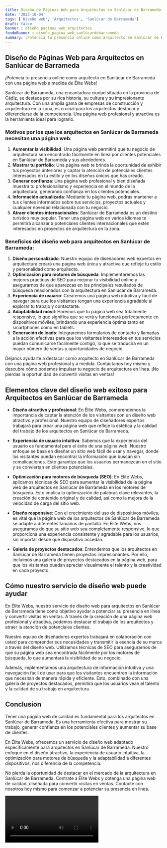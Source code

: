 ```yaml
---
title: Diseño de Páginas Web para Arquitectos en Sanlúcar de Barrameda
date: '2023-10-04'
tags: ['Diseño web', 'Arquitectos', 'Sanlúcar de Barrameda']
draft: false
banner : diseño_paginas_web_arquitectos
fondoBanner : diseño_pagina_web_sanlúcardebarrameda
summary: ¡Potencia tu presencia online como arquitecto en Sanlúcar de Barrameda con una página web a medida de Élite Webs!
---
```


## Diseño de Páginas Web para Arquitectos en Sanlúcar de Barrameda

¡Potencia tu presencia online como arquitecto en Sanlúcar de Barrameda con una página web a medida de Élite Webs!

Sanlúcar de Barrameda, una encantadora ciudad situada en la provincia de Cádiz, se destaca por su rica historia, su cultura y su impresionante arquitectura. Con una amplia gama de empresas de construcción y arquitectura en la zona, es crucial para los arquitectos destacar y diferenciarse de la competencia. Una página web profesional y atractiva es la herramienta ideal para lograrlo.

### Motivos por los que los arquitectos en Sanlúcar de Barrameda necesitan una página web:

1. **Aumentar la visibilidad**: Una página web permitirá que tu negocio de arquitectura sea encontrado fácilmente en línea por clientes potenciales en Sanlúcar de Barrameda y sus alrededores.
2. **Mostrar tu portfolio**: Una página web te brinda la oportunidad de exhibir tus proyectos anteriores y captar la atención de potenciales clientes interesados en tu estilo y en los diseños únicos que has creado.
3. **Generar confianza**: Una página web profesional y bien diseñada muestra tu profesionalismo y experiencia en el mundo de la arquitectura, generando confianza en los clientes potenciales.
4. **Información actualizada**: Mediante tu página web, podrás mantener a tus clientes informados sobre tus servicios, proyectos actuales y cualquier novedad relacionada con tu negocio.
5. **Atraer clientes internacionales**: Sanlúcar de Barrameda es un destino turístico muy popular. Tener una página web en varios idiomas te permitirá alcanzar a potenciales clientes internacionales que estén interesados en proyectos de arquitectura en la zona.

### Beneficios del diseño web para arquitectos en Sanlúcar de Barrameda:

1. **Diseño personalizado**: Nuestro equipo de diseñadores web expertos en arquitectura creará una página web única y atractiva que refleje tu estilo y personalidad como arquitecto.
2. **Optimización para motores de búsqueda**: Implementaremos las mejores prácticas de SEO para mejorar tu visibilidad online y asegurarnos de que aparezcas en los principales resultados de búsqueda relacionados con la arquitectura en Sanlúcar de Barrameda.
3. **Experiencia de usuario**: Crearemos una página web intuitiva y fácil de navegar para que los visitantes tengan una experiencia agradable al explorar tu trabajo y contactarte.
4. **Adaptabilidad móvil**: Haremos que tu página web sea totalmente responsive, lo que significa que se verá y funcionará perfectamente en dispositivos móviles, brindando una experiencia óptima tanto en smartphones como en tablets.
5. **Generación de leads**: Integraremos formularios de contacto y llamadas a la acción efectivas para que los visitantes interesados en tus servicios puedan comunicarse fácilmente contigo, lo que se traducirá en un mayor número de ventas y oportunidades de negocio.

Déjanos ayudarte a destacar como arquitecto en Sanlúcar de Barrameda con una página web profesional y a medida. Contáctanos hoy mismo y descubre cómo podemos impulsar tu negocio de arquitectura en línea. ¡No pierdas la oportunidad de convertir visitas en ventas!

<GifSeo />

<Cta />

## Elementos clave del diseño web exitoso para Arquitectos en Sanlúcar de Barrameda

- **Diseño atractivo y profesional**: En Élite Webs, comprendemos la importancia de captar la atención de los visitantes con un diseño web atractivo y profesional. Nuestro equipo de diseñadores expertos trabajará para crear una página web que refleje la estética y la calidad del trabajo de los arquitectos en Sanlúcar de Barrameda.

- **Experiencia de usuario intuitiva**: Sabemos que la experiencia del usuario es fundamental para el éxito de una página web. Nuestro enfoque se basa en diseñar un sitio web fácil de usar y navegar, donde los visitantes puedan encontrar la información que buscan sin complicaciones. Esto garantiza que los usuarios permanezcan en el sitio y se conviertan en clientes potenciales.

- **Optimización para motores de búsqueda (SEO)**: En Élite Webs, aplicamos técnicas de SEO para aumentar la visibilidad de la página web de arquitectos en Sanlúcar de Barrameda en los motores de búsqueda. Esto implica la optimización de palabras clave relevantes, la creación de contenido original y de calidad, así como la mejora de la velocidad de carga del sitio web.

- **Diseño responsive**: Con el crecimiento del uso de dispositivos móviles, es vital que la página web de los arquitectos de Sanlúcar de Barrameda se adapte a diferentes tamaños de pantalla. En Élite Webs, nos aseguramos de que su sitio web sea completamente responsive, lo que proporciona una experiencia consistente y agradable para los usuarios, sin importar desde qué dispositivo accedan.

- **Galería de proyectos destacados**: Entendemos que los arquitectos en Sanlúcar de Barrameda tienen proyectos impresionantes. Por ello, incluimos una galería de proyectos destacados en la página web, para que los visitantes puedan apreciar visualmente el talento y la creatividad en cada proyecto.

## Cómo nuestro servicio de diseño web puede ayudar

En Élite Webs, nuestro servicio de diseño web para arquitectos en Sanlúcar de Barrameda tiene como objetivo ayudar a potenciar su presencia en línea y convertir visitas en ventas. A través de la creación de una página web profesional y atractiva, podemos destacar el trabajo de los arquitectos y atraer la atención de potenciales clientes.

Nuestro equipo de diseñadores expertos trabajará en colaboración con usted para comprender sus necesidades y transmitir la esencia de su marca a través del diseño web. Utilizamos técnicas de SEO para asegurarnos de que su página web sea encontrada fácilmente por los motores de búsqueda, lo que aumentará la visibilidad de su negocio.

Además, implementamos una arquitectura de información intuitiva y una navegación fácil de usar para que los visitantes encuentren la información que necesitan de manera rápida y eficiente. Esto, combinado con una galería de proyectos destacados, permitirá que los usuarios vean el talento y la calidad de su trabajo en arquitectura.

## Conclusion

Tener una página web de calidad es fundamental para los arquitectos en Sanlúcar de Barrameda. Es una herramienta efectiva para mostrar su trabajo, generar confianza en los potenciales clientes y aumentar su base de clientes.

En Élite Webs, ofrecemos un servicio de diseño web adaptado específicamente para arquitectos en Sanlúcar de Barrameda. Nuestro enfoque en el diseño atractivo, la experiencia de usuario intuitiva, la optimización para motores de búsqueda y la adaptabilidad a diferentes dispositivos, nos diferencia de la competencia.

No pierda la oportunidad de destacar en el mercado de la arquitectura en Sanlúcar de Barrameda. Contrate a Élite Webs y obtenga una página web de calidad, diseñada para convertir visitas en ventas. Contacte con nosotros hoy mismo para comenzar a potenciar su presencia en línea.

<Video />

<CtaBot job='Arquitectos' city='Sanlúcar de Barrameda'/>

<Gmaps query='Sanlúcar de Barrameda+españa+maps' />